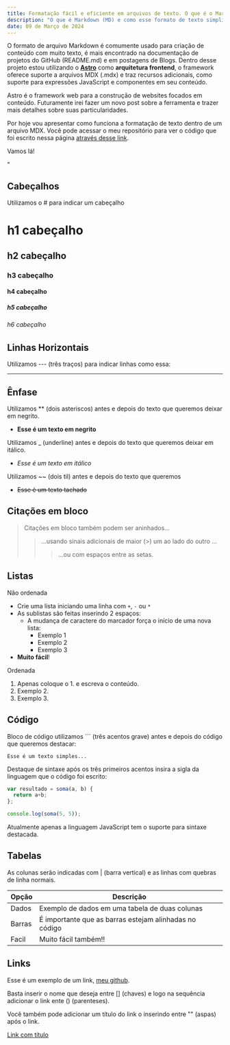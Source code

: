 ```yaml
---
title: Formatação fácil e eficiente em arquivos de texto. O que é o Markdown?
description: "O que é Markdown (MD) e como esse formato de texto simplificado é utilizado na documentação de projetos e comunicação online"
date: 09 de Março de 2024
---
```


O formato de arquivo Markdown é comumente usado para criação de conteúdo com muito texto, é mais encontrado na documentação de projetos do GitHub (README.md) e em postagens de Blogs. Dentro desse projeto estou utilizando o [**Astro**](https://astro.build/) como **arquitetura frontend**, o framework oferece suporte a arquivos MDX (.mdx) e traz recursos adicionais, como suporte para expressões JavaScript e componentes em seu conteúdo.

Astro é o framework web para a construção de websites focados em conteúdo. Futuramente irei fazer um novo post sobre a ferramenta e trazer mais detalhes sobre suas particularidades.

Por hoje vou apresentar como funciona a formatação de texto dentro de um arquivo MDX. Você pode acessar o meu repositório para ver o código que foi escrito nessa página [através desse link](https://github.com/hugomacielads/nextjs-blog-hugomaciel/blob/main/posts/example-post.mdx).

Vamos lá!

"
## Cabeçalhos
Utilizamos o # para indicar um cabeçalho

# h1 cabeçalho

## h2 cabeçalho

### h3 cabeçalho

#### h4 cabeçalho

##### h5 cabeçalho

###### h6 cabeçalho

## Linhas Horizontais
Utilizamos --- (três traços) para indicar linhas como essa:

---


## Ênfase

Utilizamos ** (dois asteriscos) antes e depois do texto que queremos deixar em negrito.

- **Esse é um texto em negrito**

Utilizamos _ (underline) antes e depois do texto que queremos deixar em itálico.

- _Esse é um texto em itálico_

Utilizamos ~~ (dois til) antes e depois do texto que queremos 

- ~~Esse é um texto tachado~~


## Citações em bloco

> Citações em bloco também podem ser aninhados...
>
> > ...usando sinais adicionais de maior (>) um ao lado do outro ...
> >
> > > ...ou com espaços entre as setas.


## Listas

Não ordenada

- Crie uma lista iniciando uma linha com `+`, `-` ou `*`
- As sublistas são feitas inserindo 2 espaços:
  - A mudança de caractere do marcador força o início de uma nova lista:
    - Exemplo 1
    * Exemplo 2
    - Exemplo 3
- **Muito fácil**!

Ordenada

1. Apenas coloque o 1. e escreva o conteúdo.
2. Exemplo 2.
3. Exemplo 3.


## Código

Bloco de código utilizamos ``` (três acentos grave) antes e depois do código que queremos destacar:

```
Esse é um texto simples...
```

Destaque de sintaxe após os três primeiros acentos insira a sigla da linguagem que o código foi escrito:

```js
var resultado = soma(a, b) {
  return a+b;
};

console.log(soma(5, 5));
```

Atualmente apenas a linguagem JavaScript tem o suporte para sintaxe destacada.


## Tabelas

As colunas serão indicadas com | (barra vertical) e as linhas com quebras de linha normais.

| Opção  | Descrição                                                                 |
| ------ | ------------------------------------------------------------------------- |
| Dados  | Exemplo de dados em uma tabela de duas colunas                            |
| Barras | É importante que as barras estejam alinhadas no código                    |
| Facil  | Muito fácil também!!                                                      |


## Links

Esse é um exemplo de um link, [meu github](https://github.com/hugomacielads).

Basta inserir o nome que deseja entre [] (chaves) e logo na sequência adicionar o link ente () (parenteses).

Você também pode adicionar um título do link o inserindo entre "" (aspas) após o link.

[Link com título](https://www.linkedin.com/in/hugo-maciel-cesar/ "MEU LINKEDIN!")